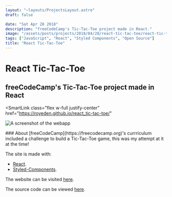 ```yaml
---
layout: "~layouts/ProjectsLayout.astro"
draft: false

date: "Sat Apr 28 2018"
description: "freeCodeCamp's Tic-Tac-Toe project made in React."
image: "/assets/posts/projects/2018/04/28/react-tic-tac-toe/react-tic-tac-toe.png"
tags: ["JavaScript", "React", "Styled Components", "Open Source"]
title: "React Tic-Tac-Toe"
---
```



# React Tic-Tac-Toe

## freeCodeCamp's Tic-Tac-Toe project made in React

<SmartLink
  class="flex w-full justify-center"
  href="https://royeden.github.io/react_tic-tac-toe/"
>
  ![A screenshot of the
  webapp](/assets/posts/projects/2018/04/28/react-tic-tac-toe/react-tic-tac-toe.png)
</SmartLink>

<div id="content">
  ### About
  [freeCodeCamp](https://freecodecamp.org)'s currriculum included a challenge to build a Tic-Tac-Toe game, this was my attempt at it at the time!

The site is made with:

- [React](https://reactjs.org).
- [Styled-Components](https://styled-components.com/).

The website can be visited [here](https://royeden.github.io/react_tic-tac-toe/).

The source code can be viewed [here](https://github.com/royeden/react_tic-tac-toe).

</div>

